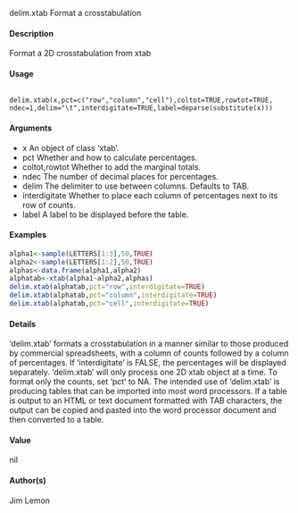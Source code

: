 
delim.xtab Format a crosstabulation

#### Description

Format a 2D crosstabulation from xtab

#### Usage
<pre><code>
delim.xtab(x,pct=c("row","column","cell"),coltot=TRUE,rowtot=TRUE,
ndec=1,delim="\t",interdigitate=TRUE,label=deparse(substitute(x)))
</code></pre>

#### Arguments 
* x An object of class ‘xtab’.
* pct Whether and how to calculate percentages.
* coltot,rowtot Whether to add the marginal totals.
* ndec The number of decimal places for percentages.
* delim The delimiter to use between columns. Defaults to TAB.
* interdigitate Whether to place each column of percentages next to its row of counts.
* label A label to be displayed before the table.

#### Examples 
```r
alpha1<-sample(LETTERS[1:3],50,TRUE)
alpha2<-sample(LETTERS[1:2],50,TRUE)
alphas<-data.frame(alpha1,alpha2)
alphatab<-xtab(alpha1~alpha2,alphas)
delim.xtab(alphatab,pct="row",interdigitate=TRUE)
delim.xtab(alphatab,pct="column",interdigitate=TRUE)
delim.xtab(alphatab,pct="cell",interdigitate=TRUE)
```
#### Details
‘delim.xtab’ formats a crosstabulation in a manner similar to those produced by commercial
spreadsheets, with a column of counts followed by a column of percentages. If ‘interdigitate’
is FALSE, the percentages will be displayed separately.
‘delim.xtab’ will only process one 2D xtab object at a time.
To format only the counts, set ‘pct’ to NA.
The intended use of ‘delim.xtab’ is producing tables that can be imported into most word processors.
If a table is output to an HTML or text document formatted with TAB characters, the output
can be copied and pasted into the word processor document and then converted to a table.


#### Value
nil

#### Author(s)
Jim Lemon

